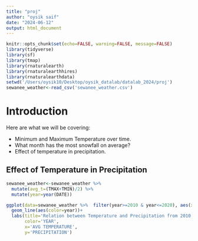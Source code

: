 ```yaml
---
title: "proj"
author: "oysik saif"
date: "2024-06-12"
output: html_document
---
```


```r
knitr::opts_chunk$set(echo=FALSE, warning=FALSE, message=FALSE)
library(tidyverse)
library(sf)
library(tmap)
library(rnaturalearth)
library(rnaturalearthhires)
library(rnaturalearthdata)
setwd('/Users/oysik10/Desktop/oysik_datalab/datalab_2024/proj')
sewanee_weather<-read_csv('sewanee_weather.csv')
```

# Introduction

Here are what we will be covering: 

- Minimum and Maximum Temperature over time. 
- What month has the most snowfall on average?
- Effect of temperature in precipitation.

## Effect of Temperature in Precipitation

```r

sewanee_weather<-sewanee_weather %>% 
  mutate(avg_t=(TMAX+TMIN)/2) %>% 
  mutate(year=year(DATE))

ggplot(data=sewanee_weather %>%  filter(year>=2010 & year<=2020), aes(x=avg_t, y= PRCP))+
  geom_line(aes(color=year))+
  labs(title='Relation between Temperature and Precipitation from 2010 to 2020',
       color='YEAR',
       x='AVG TEMPERATURE',
       y='PRECIPITATION')
```